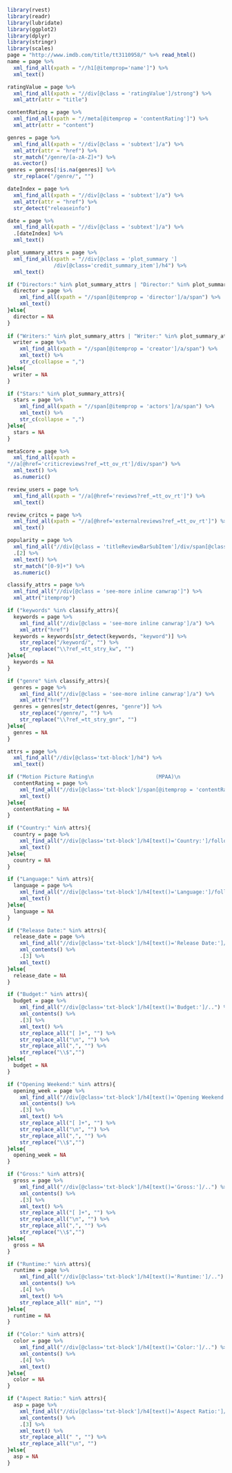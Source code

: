 ```r
library(rvest)
library(readr)
library(lubridate)
library(ggplot2)
library(dplyr)
library(stringr)
library(scales)
page = "http://www.imdb.com/title/tt3110958/" %>% read_html()
name = page %>% 
  xml_find_all(xpath = "//h1[@itemprop='name']") %>% 
  xml_text()

ratingValue = page %>% 
  xml_find_all(xpath = "//div[@class = 'ratingValue']/strong") %>% 
  xml_attr(attr = "title")

contentRating = page %>% 
  xml_find_all(xpath = "//meta[@itemprop = 'contentRating']") %>% 
  xml_attr(attr = "content")

genres = page %>% 
  xml_find_all(xpath = "//div[@class = 'subtext']/a") %>% 
  xml_attr(attr = "href") %>% 
  str_match("/genre/[a-zA-Z]+") %>% 
  as.vector()
genres = genres[!is.na(genres)] %>% 
  str_replace("/genre/", "")

dateIndex = page %>% 
  xml_find_all(xpath = "//div[@class = 'subtext']/a") %>% 
  xml_attr(attr = "href") %>% 
  str_detect("releaseinfo")

date = page %>% 
  xml_find_all(xpath = "//div[@class = 'subtext']/a") %>% 
  .[dateIndex] %>% 
  xml_text()

plot_summary_attrs = page %>% 
  xml_find_all(xpath = "//div[@class = 'plot_summary ']
               /div[@class='credit_summary_item']/h4") %>%  
  xml_text()

if ("Directors:" %in% plot_summary_attrs | "Director:" %in% plot_summary_attrs){
  director = page %>% 
    xml_find_all(xpath = "//span[@itemprop = 'director']/a/span") %>% 
    xml_text()
}else{
  director = NA
}
  
if ("Writers:" %in% plot_summary_attrs | "Writer:" %in% plot_summary_attrs){
  writer = page %>% 
    xml_find_all(xpath = "//span[@itemprop = 'creator']/a/span") %>% 
    xml_text() %>% 
    str_c(collapse = ",")
}else{
  writer = NA
}

if ("Stars:" %in% plot_summary_attrs){
  stars = page %>% 
    xml_find_all(xpath = "//span[@itemprop = 'actors']/a/span") %>% 
    xml_text() %>% 
    str_c(collapse = ",")
}else{
  stars = NA
}

metaScore = page %>% 
  xml_find_all(xpath = 
"//a[@href='criticreviews?ref_=tt_ov_rt']/div/span") %>% 
  xml_text() %>% 
  as.numeric()

review_users = page %>% 
  xml_find_all(xpath = "//a[@href='reviews?ref_=tt_ov_rt']") %>% 
  xml_text()

review_critcs = page %>% 
  xml_find_all(xpath = "//a[@href='externalreviews?ref_=tt_ov_rt']") %>% 
  xml_text()

popularity = page %>% 
  xml_find_all("//div[@class = 'titleReviewBarSubItem']/div/span[@class = 'subText']") %>%
  .[2] %>% 
  xml_text() %>% 
  str_match("[0-9]+") %>% 
  as.numeric()

classify_attrs = page %>% 
  xml_find_all("//div[@class = 'see-more inline canwrap']") %>% 
  xml_attr("itemprop")

if ("keywords" %in% classify_attrs){
  keywords = page %>% 
    xml_find_all("//div[@class = 'see-more inline canwrap']/a") %>% 
    xml_attr("href") 
  keywords = keywords[str_detect(keywords, "keyword")] %>% 
    str_replace("/keyword/", "") %>% 
    str_replace("\\?ref_=tt_stry_kw", "")
}else{
  keywords = NA
}

if ("genre" %in% classify_attrs){
  genres = page %>% 
    xml_find_all("//div[@class = 'see-more inline canwrap']/a") %>% 
    xml_attr("href") 
  genres = genres[str_detect(genres, "genre")] %>% 
    str_replace("/genre/", "") %>% 
    str_replace("\\?ref_=tt_stry_gnr", "")
}else{
  genres = NA
}

attrs = page %>% 
  xml_find_all("//div[@class='txt-block']/h4") %>% 
  xml_text()

if ("Motion Picture Rating\n                    (MPAA)\n                " %in% attrs){
  contentRating = page %>% 
    xml_find_all("//div[@class='txt-block']/span[@itemprop = 'contentRating']") %>% 
    xml_text()
}else{
  contentRating = NA
}

if ("Country:" %in% attrs){
  country = page %>% 
    xml_find_all("//div[@class='txt-block']/h4[text()='Country:']/following-sibling::a") %>% 
    xml_text()
}else{
  country = NA
}

if ("Language:" %in% attrs){
  language = page %>% 
    xml_find_all("//div[@class='txt-block']/h4[text()='Language:']/following-sibling::a") %>% 
    xml_text()
}else{
  language = NA
}

if ("Release Date:" %in% attrs){
  release_date = page %>% 
    xml_find_all("//div[@class='txt-block']/h4[text()='Release Date:']/..") %>% 
    xml_contents() %>% 
    .[3] %>% 
    xml_text()
}else{
  release_date = NA
}

if ("Budget:" %in% attrs){
  budget = page %>% 
    xml_find_all("//div[@class='txt-block']/h4[text()='Budget:']/..") %>% 
    xml_contents() %>% 
    .[3] %>% 
    xml_text() %>% 
    str_replace_all("[ ]+", "") %>% 
    str_replace_all("\n", "") %>%
    str_replace_all(",", "") %>% 
    str_replace("\\$","")
}else{
  budget = NA
}

if ("Opening Weekend:" %in% attrs){
  opening_week = page %>% 
    xml_find_all("//div[@class='txt-block']/h4[text()='Opening Weekend:']/..") %>% 
    xml_contents() %>% 
    .[3] %>% 
    xml_text() %>% 
    str_replace_all("[ ]+", "") %>% 
    str_replace_all("\n", "") %>%
    str_replace_all(",", "") %>% 
    str_replace("\\$","")
}else{
  opening_week = NA
}

if ("Gross:" %in% attrs){
  gross = page %>% 
    xml_find_all("//div[@class='txt-block']/h4[text()='Gross:']/..") %>% 
    xml_contents() %>% 
    .[3] %>% 
    xml_text() %>% 
    str_replace_all("[ ]+", "") %>% 
    str_replace_all("\n", "") %>%
    str_replace_all(",", "") %>% 
    str_replace("\\$","")
}else{
  gross = NA
}

if ("Runtime:" %in% attrs){
  runtime = page %>% 
    xml_find_all("//div[@class='txt-block']/h4[text()='Runtime:']/..") %>% 
    xml_contents() %>% 
    .[4] %>% 
    xml_text() %>% 
    str_replace_all(" min", "")
}else{
  runtime = NA
}

if ("Color:" %in% attrs){
  color = page %>% 
    xml_find_all("//div[@class='txt-block']/h4[text()='Color:']/..") %>% 
    xml_contents() %>% 
    .[4] %>% 
    xml_text()
}else{
  color = NA
}

if ("Aspect Ratio:" %in% attrs){
  asp = page %>% 
    xml_find_all("//div[@class='txt-block']/h4[text()='Aspect Ratio:']/..") %>% 
    xml_contents() %>% 
    .[3] %>% 
    xml_text() %>% 
    str_replace_all(" ", "") %>% 
    str_replace_all("\n", "")
}else{
  asp = NA
}
```